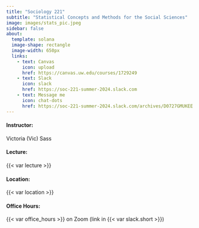 ```yaml
---
title: "Sociology 221"
subtitle: "Statistical Concepts and Methods for the Social Sciences"
image: images/stats_pic.jpeg
sidebar: false
about:
  template: solana
  image-shape: rectangle
  image-width: 650px
  links: 
    - text: Canvas
      icon: upload
      href: https://canvas.uw.edu/courses/1729249
    - text: Slack
      icon: slack
      href: https://soc-221-summer-2024.slack.com
    - text: Message me
      icon: chat-dots
      href: https://soc-221-summer-2024.slack.com/archives/D0727GMUKEE
---
```


#### Instructor:
Victoria (Vic) Sass

#### Lecture:
{{< var lecture >}}

#### Location: 
{{< var location >}}

#### Office Hours:
{{< var office_hours >}} on Zoom (link in {{< var slack.short >}})
